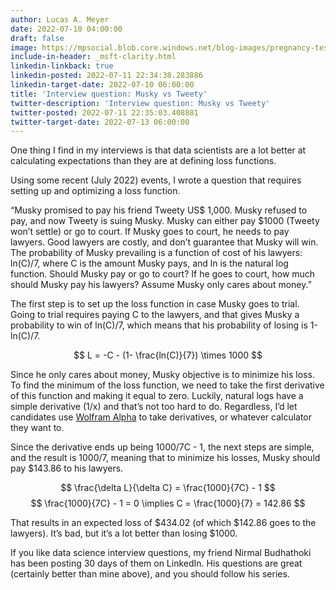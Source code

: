 ```yaml
---
author: Lucas A. Meyer
date: 2022-07-10 04:00:00
draft: false
image: https://mpsocial.blob.core.windows.net/blog-images/pregnancy-test.jpg
include-in-header: _msft-clarity.html
linkedin-linkback: true
linkedin-posted: 2022-07-11 22:34:38.283886
linkedin-target-date: 2022-07-10 06:00:00
title: 'Interview question: Musky vs Tweety'
twitter-description: 'Interview question: Musky vs Tweety'
twitter-posted: 2022-07-11 22:35:03.408881
twitter-target-date: 2022-07-13 06:00:00
---
```


One thing I find in my interviews is that data scientists are a lot better at calculating expectations than they are at defining loss functions. 

Using some recent (July 2022) events, I wrote a question that requires setting up and optimizing a loss function. 

"Musky promised to pay his friend Tweety US$ 1,000. Musky refused to pay, and now Tweety is suing Musky. Musky can either pay $1000 (Tweety won't settle) or go to court. If Musky goes to court, he needs to pay lawyers. Good lawyers are costly, and don't guarantee that Musky will win. The probability of Musky prevailing is a function of cost of his lawyers: ln(C)/7, where C is the amount Musky pays, and ln is the natural log function. Should Musky pay or go to court? If he goes to court, how much should Musky pay his lawyers? Assume Musky only cares about money."

The first step is to set up the loss function in case Musky goes to trial. Going to trial requires paying C to the lawyers, and that gives Musky a probability to win of ln(C)/7, which means that his probability of losing is 1-ln(C)/7.

$$
L = -C - (1- \frac{ln(C)}{7}) \times 1000
$$

Since he only cares about money, Musky objective is to minimize his loss. To find the minimum of the loss function, we need to take the first derivative of this function and making it equal to zero. Luckily, natural logs have a simple derivative (1/x) and that's not too hard to do. Regardless, I'd let candidates use [Wolfram Alpha](https://www.wolframalpha.com/) to take derivatives, or whatever calculator they want to.

Since the derivative ends up being 1000/7C - 1, the next steps are simple, and the result is 1000/7, meaning that to minimize his losses, Musky should pay $143.86 to his lawyers.

$$
\frac{\delta L}{\delta C} = \frac{1000}{7C} - 1
$$
$$
\frac{1000}{7C} - 1 = 0 \implies C = \frac{1000}{7} = 142.86
$$

That results in an expected loss of $434.02 (of which $142.86 goes to the lawyers). It's bad, but it's a lot better than losing $1000.

If you like data science interview questions, my friend Nirmal Budhathoki has been posting 30 days of them on LinkedIn. His questions are great (certainly better than mine above), and you should follow his series.

